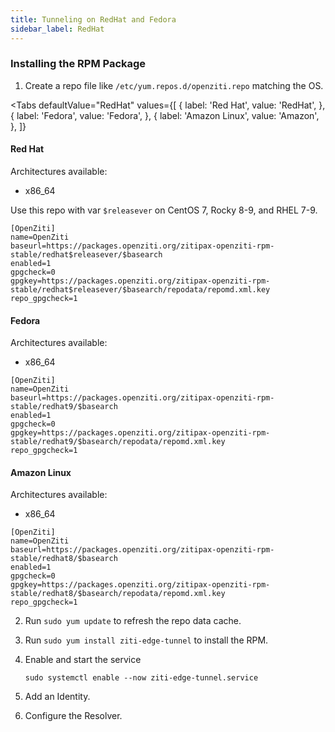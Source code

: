 ```yaml
---
title: Tunneling on RedHat and Fedora
sidebar_label: RedHat
---
```



### Installing the RPM Package

1. Create a repo file like `/etc/yum.repos.d/openziti.repo` matching the OS.

<Tabs
  defaultValue="RedHat"
  values={[
      { label: 'Red Hat', value: 'RedHat', },
      { label: 'Fedora', value: 'Fedora', },
      { label: 'Amazon Linux', value: 'Amazon', },
  ]}
>
<TabItem value="RedHat">

#### Red Hat

Architectures available:

* x86_64

Use this repo with var `$releasever` on CentOS 7, Rocky 8-9, and RHEL 7-9.

```text
[OpenZiti]
name=OpenZiti
baseurl=https://packages.openziti.org/zitipax-openziti-rpm-stable/redhat$releasever/$basearch
enabled=1
gpgcheck=0
gpgkey=https://packages.openziti.org/zitipax-openziti-rpm-stable/redhat$releasever/$basearch/repodata/repomd.xml.key
repo_gpgcheck=1
```

</TabItem>

<TabItem value="Fedora">

#### Fedora

Architectures available:

* x86_64

```text
[OpenZiti]
name=OpenZiti
baseurl=https://packages.openziti.org/zitipax-openziti-rpm-stable/redhat9/$basearch
enabled=1
gpgcheck=0
gpgkey=https://packages.openziti.org/zitipax-openziti-rpm-stable/redhat9/$basearch/repodata/repomd.xml.key
repo_gpgcheck=1
```

</TabItem>

<TabItem value="Amazon">

#### Amazon Linux

Architectures available:

* x86_64

```text
[OpenZiti]
name=OpenZiti
baseurl=https://packages.openziti.org/zitipax-openziti-rpm-stable/redhat8/$basearch
enabled=1
gpgcheck=0
gpgkey=https://packages.openziti.org/zitipax-openziti-rpm-stable/redhat8/$basearch/repodata/repomd.xml.key
repo_gpgcheck=1
```

</TabItem>
</Tabs>

2. Run `sudo yum update` to refresh the repo data cache.
2. Run `sudo yum install ziti-edge-tunnel` to install the RPM.
2. Enable and start the service

    ```text
    sudo systemctl enable --now ziti-edge-tunnel.service
    ```

2. Add an Identity.

    <LinuxAddIdentities/>

2. Configure the Resolver.

    <LinuxResolverConfig/>
